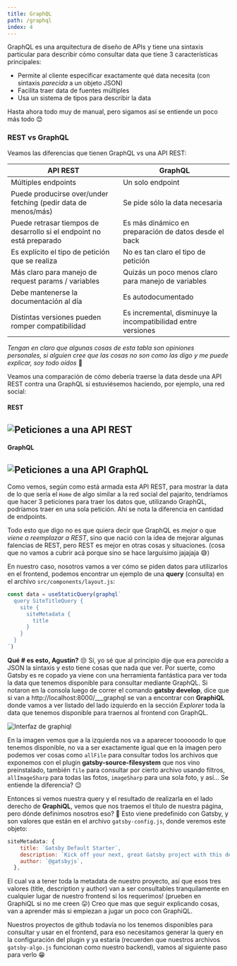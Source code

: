 ```yaml
---
title: GraphQL
path: /graphql
index: 4
---
```



GraphQL es una arquitectura de diseño de APIs y tiene una sintaxis particular
para describir cómo consultar data que tiene 3 características principales:

- Permite al cliente especificar exactamente qué data necesita (con sintaxis
  _parecida_ a un objeto JSON)
- Facilita traer data de fuentes múltiples
- Usa un sistema de tipos para describir la data

Hasta ahora todo muy de manual, pero sigamos así se entiende un poco más todo 😊

### REST vs GraphQL

Veamos las diferencias que tienen GraphQL vs una API REST:

| API REST                                                              | GraphQL                                                       |
| --------------------------------------------------------------------- | ------------------------------------------------------------- |
| Múltiples endpoints                                                   | Un solo endpoint                                              |
| Puede producirse over/under fetching (pedir data de menos/más)        | Se pide sólo la data necesaria                                |
| Puede retrasar tiempos de desarrollo si el endpoint no está preparado | Es más dinámico en preparación de datos desde el back         |
| Es explícito el tipo de petición que se realiza                       | No es tan claro el tipo de petición                           |
| Más claro para manejo de request params / variables                   | Quizás un poco menos claro para manejo de variables           |
| Debe mantenerse la documentación al día                               | Es autodocumentado                                            |
| Distintas versiones pueden romper compatibilidad                      | Es incremental, disminuye la incompatibilidad entre versiones |

_Tengan en claro que algunas cosas de esta tabla son opiniones personales, si
alguien cree que las cosas no son como las digo y me puede explicar, soy todo
oídos_ 🤗

Veamos una comparación de cómo debería traerse la data desde una API REST contra
una GraphQL si estuviésemos haciendo, por ejemplo, una red social:

#### REST

## <Image imgName="rest.png" alt="Peticiones a una API REST" />

#### GraphQL

## <Image imgName="graphql.png" alt="Peticiones a una API GraphQL" />

Como vemos, según como está armada esta API REST, para mostrar la data de lo que
sería el `Home` de algo similar a la red social del pajarito, tendríamos que
hacer 3 peticiones para traer los datos que, utilizando GraphQL, podríamos traer
en una sola petición. Ahí se nota la diferencia en cantidad de endpoints.

Todo esto que digo no es que quiera decir que GraphQL es _mejor_ o que _viene a
reemplazar a REST_, sino que nació con la idea de mejorar algunas falencias de
REST, pero REST es mejor en otras cosas y situaciones. (cosa que no vamos a
cubrir acá porque sino se hace larguísimo jajajaja 😅)

En nuestro caso, nosotros vamos a ver cómo se piden datos para utilizarlos en el
frontend, podemos encontrar un ejemplo de una **query** (consulta) en el archivo
`src/components/layout.js`:

```js
const data = useStaticQuery(graphql`
  query SiteTitleQuery {
    site {
      siteMetadata {
        title
      }
    }
  }
`)
```

**Qué #$%#$ es esto, Agustin?** 😒 Sí, yo sé que al principio dije que era
_parecida_ a JSON la sintaxis y esto tiene cosas que nada que ver. Por suerte,
como Gatsby es re copado ya viene con una herramienta fantástica para ver toda
la data que tenemos disponible para consultar mediante GraphQL. Si notaron en la
consola luego de correr el comando **gatsby develop**, dice que si van a
http://localhost:8000/___graphql se van a encontrar con **GraphiQL** donde vamos
a ver listado del lado izquierdo en la sección _Explorer_ toda la data que
tenemos disponible para traernos al frontend con GraphQL.

<Image imgName="graphiql.png" alt="Interfaz de graphiql" />

En la imagen vemos que a la izquierda nos va a aparecer toooooodo lo que tenemos
disponible, no va a ser exactamente igual que en la imagen pero podemos ver
cosas como `allFile` para consultar todos los archivos que exponemos con el
plugin **gatsby-source-filesystem** que nos vino preinstalado, también `file`
para consultar por cierto archivo usando filtros, `allImageSharp` para todas las
fotos, `imageSharp` para una sola foto, y así... Se entiende la diferencia? 😉

Entonces si vemos nuestra query y el resultado de realizarla en el lado derecho
de **GraphiQL**, vemos que nos traemos el título de nuestra página, pero dónde
definimos nosotros eso? 🤔 Esto viene predefinido con Gatsby, y son valores que
están en el archivo `gatsby-config.js`, donde veremos este objeto:

```javascript
siteMetadata: {
    title: `Gatsby Default Starter`,
    description: `Kick off your next, great Gatsby project with this default starter. This barebones starter ships with the main Gatsby configuration files you might need.`,
    author: `@gatsbyjs`,
  },
```

El cual va a tener toda la metadata de nuestro proyecto, así que esos tres
valores (title, description y author) van a ser consultables tranquilamente en
cualquier lugar de nuestro frontend si los requerimos! (prueben en GraphiQL si
no me creen 😛) Creo que mas que seguir explicando cosas, van a aprender más si
empiezan a jugar un poco con GraphiQL.

Nuestros proyectos de github todavía no los tenemos disponibles para consultar y
usar en el frontend, para eso necesitamos generar la query en la configuración
del plugin y ya estaría (recuerden que nuestros archivos `gatsby-algo.js`
funcionan como nuestro backend), vamos al siguiente paso para verlo 😁

